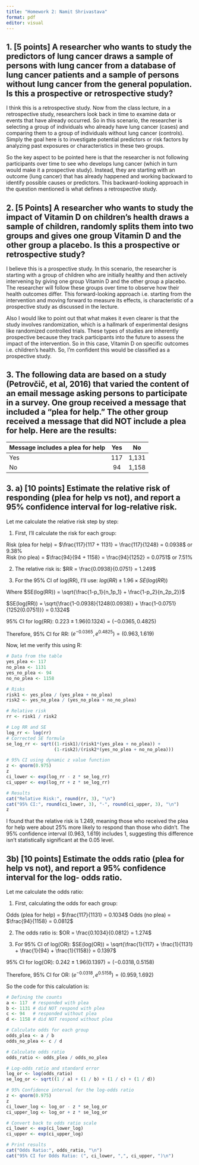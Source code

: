 ```yaml
---
title: "Homework 2: Namit Shrivastava"
format: pdf
editor: visual
---
```

## 1. [5 points] A researcher who wants to study the predictors of lung cancer draws a sample of persons with lung cancer from a database of lung cancer patients and a sample of persons without lung cancer from the general population. Is this a prospective or retrospective study?

I think this is a retrospective study. 
Now from the class lecture, in a retrospective study, researchers look back in time to examine data or events that have already occurred. So in this scenario, the researcher is selecting a group of individuals who already have lung cancer (cases) and comparing them to a group of individuals without lung cancer (controls). Simply the goal here is to investigate potential predictors or risk factors by analyzing past exposures or characteristics in these two groups.

So the key aspect to be pointed here is that the researcher is not following participants over time to see who develops lung cancer (which in turn would make it a prospective study). Instead, they are starting with an outcome (lung cancer) that has already happened and working backward to identify possible causes or predictors. This backward-looking approach in the question mentioned is what defines a retrospective study.


## 2. [5 Points] A researcher who wants to study the impact of Vitamin D on children’s health draws a sample of children, randomly splits them into two groups and gives one group Vitamin D and the other group a placebo. Is this a prospective or retrospective study?

I believe this is a prospective study.
In this scenario, the researcher is starting with a group of children who are initially healthy and then actively intervening by giving one group Vitamin D and the other group a placebo. The researcher will follow these groups over time to observe how their health outcomes differ. This forward-looking approach i.e. starting from the intervention and moving forward to measure its effects, is characteristic of a prospective study as discussed in the lecture.

Also I would like to point out that what makes it even clearer is that the study involves randomization, which is a hallmark of experimental designs like randomized controlled trials. These types of studies are inherently prospective because they track participants into the future to assess the impact of the intervention. So in this case, Vitamin D on specific outcomes i.e. children’s health. So, I’m confident this would be classified as a prospective study.

## 3. The following data are based on a study (Petrovčič, et al, 2016) that varied the content of an email message asking persons to participate in a survey. One group received a message that included a “plea for help.” The other group received a message that did NOT include a plea for help. Here are the results:
| Message includes a plea for help | Yes | No |
|:--------------------------------|:---:|:---:|
| Yes                             | 117 | 1,131 |
| No                              | 94  | 1,158 |



## 3. a) [10 points] Estimate the relative risk of responding (plea for help vs not), and report a 95% confidence interval for log-relative risk.

Let me calculate the relative risk step by step:

1) First, I'll calculate the risk for each group:

Risk (plea for help) = $\frac{117}{117 + 1131} = \frac{117}{1248} = 0.0938$ or 9.38%  
Risk (no plea) = $\frac{94}{94 + 1158} = \frac{94}{1252} = 0.0751$ or 7.51%

2) The relative risk is:
$RR = \frac{0.0938}{0.0751} = 1.249$

3) For the 95% CI of log(RR), I'll use:
$log(RR) \pm 1.96 \times SE(log(RR))$

Where $SE(log(RR)) = \sqrt{\frac{1-p_1}{n_1p_1} + \frac{1-p_2}{n_2p_2}}$

$SE(log(RR)) = \sqrt{\frac{1-0.0938}{1248(0.0938)} + \frac{1-0.0751}{1252(0.0751)}} = 0.1324$

95% CI for log(RR): $0.223 \pm 1.96(0.1324) = (-0.0365, 0.4825)$

Therefore, 95% CI for RR: $(e^{-0.0365}, e^{0.4825}) = (0.963, 1.619)$

Now, let me verify this using R:
```r
# Data from the table
yes_plea <- 117
no_plea <- 1131 
yes_no_plea <- 94
no_no_plea <- 1158

# Risks
risk1 <- yes_plea / (yes_plea + no_plea)
risk2 <- yes_no_plea / (yes_no_plea + no_no_plea)

# Relative risk
rr <- risk1 / risk2

# Log RR and SE
log_rr <- log(rr)
# Corrected SE formula
se_log_rr <- sqrt((1-risk1)/(risk1*(yes_plea + no_plea)) + 
                  (1-risk2)/(risk2*(yes_no_plea + no_no_plea)))

# 95% CI using dynamic z value function
z <- qnorm(0.975)
z
ci_lower <- exp(log_rr - z * se_log_rr)
ci_upper <- exp(log_rr + z * se_log_rr)

# Results
cat("Relative Risk:", round(rr, 3), "\n")
cat("95% CI:", round(ci_lower, 3), "-", round(ci_upper, 3), "\n")
z
```
I found that the relative risk is 1.249, meaning those who received the plea for help were about 25% more likely to respond than those who didn't. The 95% confidence interval (0.963, 1.619) includes 1, suggesting this difference isn't statistically significant at the 0.05 level.

## 3b) [10 points] Estimate the odds ratio (plea for help vs not), and report a 95% confidence interval for the log- odds ratio.

Let me calculate the odds ratio:

1) First, calculating the odds for each group:

Odds (plea for help) = $\frac{117}{1131} = 0.1034$
Odds (no plea) = $\frac{94}{1158} = 0.0812$

2) The odds ratio is:
$OR = \frac{0.1034}{0.0812} = 1.274$

3) For 95% CI of log(OR):
$SE(log(OR)) = \sqrt{\frac{1}{117} + \frac{1}{1131} + \frac{1}{94} + \frac{1}{1158}} = 0.1397$

95% CI for log(OR): $0.242 \pm 1.96(0.1397) = (-0.0318, 0.5158)$

Therefore, 95% CI for OR: $(e^{-0.0318}, e^{0.5158}) = (0.959, 1.692)$

So the code for this calculation is:
```r
# Defining the counts
a <- 117  # responded with plea
b <- 1131 # did NOT respond with plea
c <- 94   # responded without plea
d <- 1158 # did NOT respond without plea

# Calculate odds for each group
odds_plea <- a / b
odds_no_plea <- c / d

# Calculate odds ratio
odds_ratio <- odds_plea / odds_no_plea

# Log-odds ratio and standard error
log_or <- log(odds_ratio)
se_log_or <- sqrt((1 / a) + (1 / b) + (1 / c) + (1 / d))

# 95% Confidence interval for the log-odds ratio
z <- qnorm(0.975)
z
ci_lower_log <- log_or - z * se_log_or
ci_upper_log <- log_or + z * se_log_or

# Convert back to odds ratio scale
ci_lower <- exp(ci_lower_log)
ci_upper <- exp(ci_upper_log)

# Print results
cat("Odds Ratio:", odds_ratio, "\n")
cat("95% CI for Odds Ratio: (", ci_lower, ",", ci_upper, ")\n")
```

##
##
##
##
##

